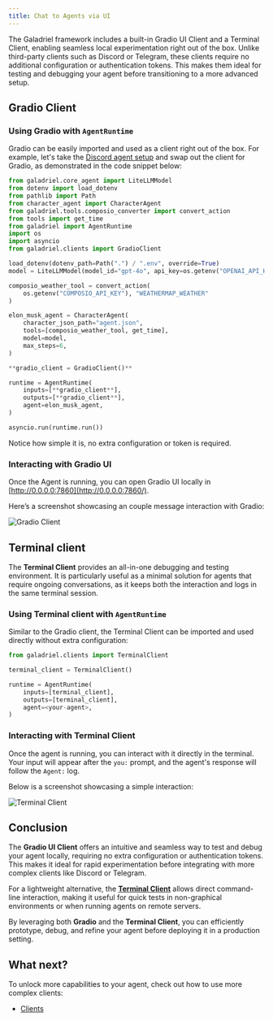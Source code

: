 ```yaml
---
title: Chat to Agents via UI
---
```

The Galadriel framework includes a built-in Gradio UI Client and a Terminal Client, enabling seamless local experimentation right out of the box. Unlike third-party clients such as Discord or Telegram, these clients require no additional configuration or authentication tokens. This makes them ideal for testing and debugging your agent before transitioning to a more advanced setup.

## Gradio Client

### Using Gradio with `AgentRuntime`

Gradio can be easily imported and used as a client right out of the box. For example, let's take the [Discord agent setup](https://github.com/galadriel-ai/galadriel/tree/main/examples/discord) and swap out the client for Gradio, as demonstrated in the code snippet below:

```python
from galadriel.core_agent import LiteLLMModel
from dotenv import load_dotenv
from pathlib import Path
from character_agent import CharacterAgent
from galadriel.tools.composio_converter import convert_action
from tools import get_time
from galadriel import AgentRuntime
import os
import asyncio
from galadriel.clients import GradioClient

load_dotenv(dotenv_path=Path(".") / ".env", override=True)
model = LiteLLMModel(model_id="gpt-4o", api_key=os.getenv("OPENAI_API_KEY"))

composio_weather_tool = convert_action(
    os.getenv("COMPOSIO_API_KEY"), "WEATHERMAP_WEATHER"
)

elon_musk_agent = CharacterAgent(
    character_json_path="agent.json",
    tools=[composio_weather_tool, get_time],
    model=model,
    max_steps=6,
)

**gradio_client = GradioClient()**

runtime = AgentRuntime(
    inputs=[**gradio_client**],
    outputs=[**gradio_client**],
    agent=elon_musk_agent,
)

asyncio.run(runtime.run())

```

Notice how simple it is, no extra configuration or token is required.

### Interacting with Gradio UI

Once the Agent is running, you can open Gradio UI locally in [http://0.0.0.0:7860](http://0.0.0.0:7860/).

Here’s a screenshot showcasing an couple message interaction with Gradio:

<img src="/images/gradio_client.png" alt="Gradio Client" />

## Terminal client

The **Terminal Client** provides an all-in-one debugging and testing environment. It is particularly useful as a minimal solution for agents that require ongoing conversations, as it keeps both the interaction and logs in the same terminal session.

### Using Terminal client with `AgentRuntime`

Similar to the Gradio client, the Terminal Client can be imported and used directly without extra configuration:

```python
from galadriel.clients import TerminalClient

terminal_client = TerminalClient()

runtime = AgentRuntime(
    inputs=[terminal_client],
    outputs=[terminal_client],
    agent=<your-agent>,
)
```

### Interacting with Terminal Client

Once the agent is running, you can interact with it directly in the terminal. Your input will appear after the `you:` prompt, and the agent's response will follow the `Agent:` log.

Below is a screenshot showcasing a simple interaction:

<img src="/images/terminal_client.png" alt="Terminal Client" />

## Conclusion

The **Gradio UI Client** offers an intuitive and seamless way to test and debug your agent locally, requiring no extra configuration or authentication tokens. This makes it ideal for rapid experimentation before integrating with more complex clients like Discord or Telegram.

For a lightweight alternative, the [**Terminal Client**](https://github.com/galadriel-ai/galadriel/blob/main/galadriel/clients/terminal_client.py) allows direct command-line interaction, making it useful for quick tests in non-graphical environments or when running agents on remote servers.

By leveraging both **Gradio** and the **Terminal Client**, you can efficiently prototype, debug, and refine your agent before deploying it in a production setting.

## What next?

To unlock more capabilities to your agent, check out how to use more complex clients:

- [Clients](/galadriel-network/integrations/clients)
